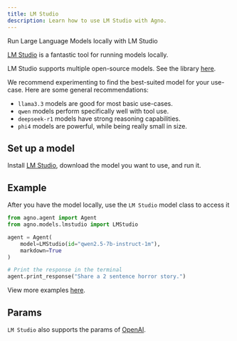 ```yaml
---
title: LM Studio
description: Learn how to use LM Studio with Agno.
---
```


Run Large Language Models locally with LM Studio

[LM Studio](https://lmstudio.ai) is a fantastic tool for running models locally.

LM Studio supports multiple open-source models. See the library [here](https://lmstudio.ai/models).

We recommend experimenting to find the best-suited model for your use-case. Here are some general recommendations:

- `llama3.3` models are good for most basic use-cases.
- `qwen` models perform specifically well with tool use.
- `deepseek-r1` models have strong reasoning capabilities.
- `phi4` models are powerful, while being really small in size.

## Set up a model

Install [LM Studio](https://lmstudio.ai), download the model you want to use, and run it.

## Example

After you have the model locally, use the `LM Studio` model class to access it

<CodeGroup>

```python agent.py
from agno.agent import Agent
from agno.models.lmstudio import LMStudio

agent = Agent(
    model=LMStudio(id="qwen2.5-7b-instruct-1m"),
    markdown=True
)

# Print the response in the terminal
agent.print_response("Share a 2 sentence horror story.")
```

</CodeGroup>

<Note> View more examples [here](/examples/models/lmstudio/basic). </Note>

## Params

<Snippet file="model-lmstudio-params.mdx" />

`LM Studio` also supports the params of [OpenAI](/reference/models/openai).
